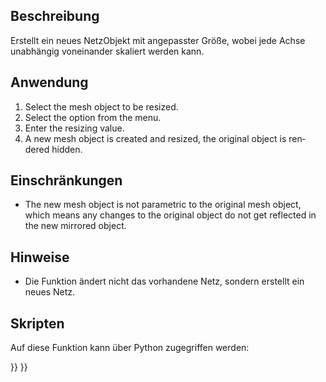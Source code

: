 <languages/>

<div lang="en" dir="ltr" class="mw-content-ltr">
{{Docnav
|[[OpenSCAD_ScaleMeshFeature|Scale Mesh Feature]]
|[[OpenSCAD_IncreaseToleranceFeature|Increase Tolerance Feature]]
|[[OpenSCAD_Workbench|OpenSCAD]]
|IconL=OpenSCAD_ScaleMeshFeature.svg
|IconR=OpenSCAD_IncreaseToleranceFeature.svg
|IconC=Workbench_OpenSCAD.svg
}}
</div>

<div lang="en" dir="ltr" class="mw-content-ltr">
{{GuiCommand
|Name=OpenSCAD ResizeMeshFeature
|MenuLocation=OpenSCAD → Resize Mesh Feature
|Workbenches=[[OpenSCAD_Workbench|OpenSCAD]]
}}
</div>

<span id="Description"></span>
==Beschreibung== 

Erstellt ein neues NetzObjekt mit angepasster Größe, wobei jede Achse unabhängig voneinander skaliert werden kann.

<span id="Usage"></span>
==Anwendung== 

<div lang="en" dir="ltr" class="mw-content-ltr">
# Select the mesh object to be resized.
# Select the {{MenuCommand|OpenSCAD → [[Image:OpenSCAD_ResizeMeshFeature.svg|16px]] Resize Mesh Feature}} option from the menu.
# Enter the resizing value.
# A new mesh object is created and resized, the original object is rendered hidden.
</div>

<span id="Limitations"></span>
==Einschränkungen== 

<div lang="en" dir="ltr" class="mw-content-ltr">
* The new mesh object is not parametric to the original mesh object, which means any changes to the original object do not get reflected in the new mirrored object.
</div>

<span id="Notes"></span>
==Hinweise== 

* Die Funktion ändert nicht das vorhandene Netz, sondern erstellt ein neues Netz.

<span id="Scripting"></span>
==Skripten==

Auf diese Funktion kann über Python zugegriffen werden:

{{Code|code=
import OpenSCADUtils
import Mesh
#this assumes an existing object in the document named "Mesh" that you wish to mirror
original_mesh = App.ActiveDocument.Mesh
resized_mesh = OpenSCADUtils.resizemesh(original_mesh.Mesh, FreeCAD.Base.Vector(100,50,40))
#New mesh would be 100 mm on the x axis, 50 mm on the y axis, and 40 mm on the z axis.
Mesh.show(resized_mesh)
}}


<div lang="en" dir="ltr" class="mw-content-ltr">
{{Docnav
|[[OpenSCAD_ScaleMeshFeature|Scale Mesh Feature]]
|[[OpenSCAD_IncreaseToleranceFeature|Increase Tolerance Feature]]
|[[OpenSCAD_Workbench|OpenSCAD]]
|IconL=OpenSCAD_ScaleMeshFeature.svg
|IconR=OpenSCAD_IncreaseToleranceFeature.svg
|IconC=Workbench_OpenSCAD.svg
}}
</div>

{{OpenSCAD_Tools_navi{{#translation:}}}}
{{Userdocnavi{{#translation:}}}}